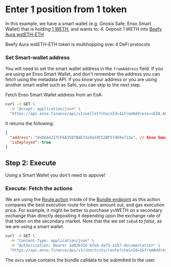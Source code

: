 
# Enter 1 position from 1 token

In this example, we have a smart wallet (e.g. Gnosis Safe, Enso Smart Wallet) that is holding [1 WETH](https://etherscan.io/token/0xc02aaa39b223fe8d0a0e5c4f27ead9083c756cc2), and wants to: 4. Deposit 1 WETH into [Beefy Aura wstETH-ETH](https://etherscan.io/address/0xe0d5f9da3613c047003b77caa31270abe3eda6b0)

<Callout type="info" emoji="💡">
  Beefy Aura wstETH-ETH token is multihopping over 4 DeFi protocols
</Callout>

### Set Smart-wallet address

You will need to set the smart wallet address in the `fromAddress` field.
If you are using an Enso Smart Wallet, and don't remember the address you can fetch using the metadata API.
If you know your address or you are using another smart wallet such as Safe, you can skip to the next step.

Fetch Enso Smart Wallet address from an EoA:

```bash copy
curl -X GET \
  -H "Accept: application/json" \
  "https://api.enso.finance/api/v1/wallet?chainId=1&fromAddress=<EOA_ADDRESS>"
```

It returns the following:

```json
{
  "address": "0xD6A4217CF6A3587B4E33e9a59C52BF57469e713a", // Enso Smart Wallet Address
  "isDeployed": true
}
```

## Step 2: Execute

<Callout type="info" emoji="💡">
  Using a Smart Wallet you don't need to appove!
</Callout>

### Execute: Fetch the actions

We are using the [Route action](../../bundler-api/actions/route) inside of the [Bundle endpoint](../../bundler-api/api-reference/overview) as this action compares the best execution route for token amount out, and gas execution price. For example, it might be better to purchase yvWETH on a secondary exchange than directly depositing it depending upon the exchange rate of that token on the secondary market.
Note that the we set `toEoA` to _false_, as we are using a smart wallet.

```bash copy
curl -X GET \
  -H "Content-Type: application/json" \
  -H "Authorization: Bearer 1e02632d-6feb-4a75-a157-documentation" \
  "https://api.enso.finance/api/v1/shortcuts/route?chainId=1&fromAddress=0xD6A4217CF6A3587B4E33e9a59C52BF57469e713a&priceImpact=false&toEoa=false&amountIn=1000000000000000000&slippage=300&tokenIn=0xeeeeeeeeeeeeeeeeeeeeeeeeeeeeeeeeeeeeeeee&tokenOut=0xae7ab96520de3a18e5e111b5eaab095312d7fe84"
```

The `data` value contains the bundle calldata to be submitted to the user.
